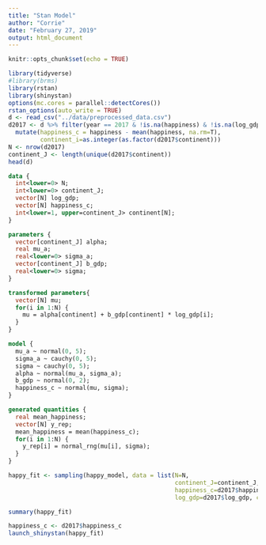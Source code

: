 ```yaml
---
title: "Stan Model"
author: "Corrie"
date: "February 27, 2019"
output: html_document
---
```


```r
knitr::opts_chunk$set(echo = TRUE)
```

```r
library(tidyverse)
#library(brms)
library(rstan)
library(shinystan)
options(mc.cores = parallel::detectCores())
rstan_options(auto_write = TRUE)
d <- read_csv("../data/preprocessed_data.csv")
d2017 <- d %>% filter(year == 2017 & !is.na(happiness) & !is.na(log_gdp)) %>%
  mutate(happiness_c = happiness - mean(happiness, na.rm=T),
         continent_i=as.integer(as.factor(d2017$continent)))
N <- nrow(d2017)
continent_J <- length(unique(d2017$continent))
head(d)
```

```stan
data {
  int<lower=0> N;
  int<lower=0> continent_J;
  vector[N] log_gdp;
  vector[N] happiness_c;
  int<lower=1, upper=continent_J> continent[N];
}

parameters {
  vector[continent_J] alpha;
  real mu_a;
  real<lower=0> sigma_a;
  vector[continent_J] b_gdp;
  real<lower=0> sigma;
}

transformed parameters{
  vector[N] mu;
  for(i in 1:N) {
    mu = alpha[continent] + b_gdp[continent] * log_gdp[i];
  }
}

model {
  mu_a ~ normal(0, 5);
  sigma_a ~ cauchy(0, 5);
  sigma ~ cauchy(0, 5);
  alpha ~ normal(mu_a, sigma_a);
  b_gdp ~ normal(0, 2);
  happiness_c ~ normal(mu, sigma);
}

generated quantities {
  real mean_happiness;
  vector[N] y_rep;
  mean_happiness = mean(happiness_c);
  for(i in 1:N) {
    y_rep[i] = normal_rng(mu[i], sigma);
  }
}
```

```r
happy_fit <- sampling(happy_model, data = list(N=N, 
                                               continent_J=continent_J,
                                               happiness_c=d2017$happiness_c, 
                                               log_gdp=d2017$log_gdp, continent=d2017$continent_i))
```

```r
summary(happy_fit)
```


```r
happiness_c <- d2017$happiness_c
launch_shinystan(happy_fit)
```

